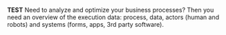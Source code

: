 **TEST** Need to analyze and optimize your business processes?
Then you need an overview of the execution data: process, data, actors (human and robots) and systems (forms, apps, 3rd party software).
